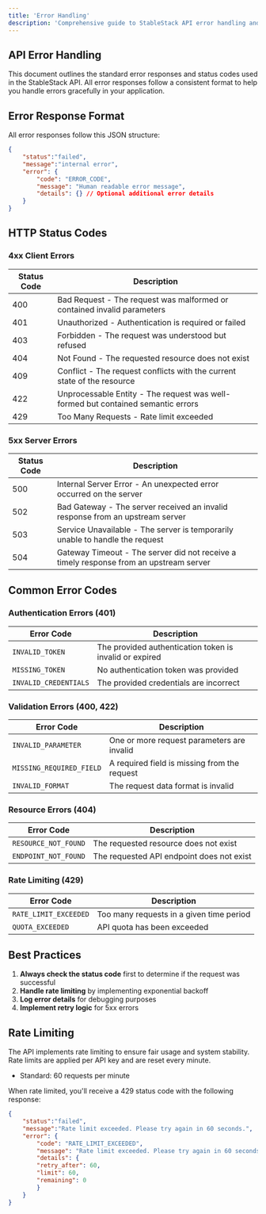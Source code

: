 ```yaml
---
title: 'Error Handling'
description: 'Comprehensive guide to StableStack API error handling and status codes'
---
```


## API Error Handling

This document outlines the standard error responses and status codes used in the StableStack API. All error responses follow a consistent format to help you handle errors gracefully in your application.

## Error Response Format

All error responses follow this JSON structure:

```json
{
    "status":"failed",
    "message":"internal error",
    "error": {
        "code": "ERROR_CODE",
        "message": "Human readable error message",
        "details": {} // Optional additional error details
    }
}
```

## HTTP Status Codes

### 4xx Client Errors

| Status Code | Description |
|------------|-------------|
| 400 | Bad Request - The request was malformed or contained invalid parameters |
| 401 | Unauthorized - Authentication is required or failed |
| 403 | Forbidden - The request was understood but refused |
| 404 | Not Found - The requested resource does not exist |
| 409 | Conflict - The request conflicts with the current state of the resource |
| 422 | Unprocessable Entity - The request was well-formed but contained semantic errors |
| 429 | Too Many Requests - Rate limit exceeded |

### 5xx Server Errors

| Status Code | Description |
|------------|-------------|
| 500 | Internal Server Error - An unexpected error occurred on the server |
| 502 | Bad Gateway - The server received an invalid response from an upstream server |
| 503 | Service Unavailable - The server is temporarily unable to handle the request |
| 504 | Gateway Timeout - The server did not receive a timely response from an upstream server |

## Common Error Codes

### Authentication Errors (401)

| Error Code | Description |
|------------|-------------|
| `INVALID_TOKEN` | The provided authentication token is invalid or expired |
| `MISSING_TOKEN` | No authentication token was provided |
| `INVALID_CREDENTIALS` | The provided credentials are incorrect |

### Validation Errors (400, 422)

| Error Code | Description |
|------------|-------------|
| `INVALID_PARAMETER` | One or more request parameters are invalid |
| `MISSING_REQUIRED_FIELD` | A required field is missing from the request |
| `INVALID_FORMAT` | The request data format is invalid |

### Resource Errors (404)

| Error Code | Description |
|------------|-------------|
| `RESOURCE_NOT_FOUND` | The requested resource does not exist |
| `ENDPOINT_NOT_FOUND` | The requested API endpoint does not exist |

### Rate Limiting (429)

| Error Code | Description |
|------------|-------------|
| `RATE_LIMIT_EXCEEDED` | Too many requests in a given time period |
| `QUOTA_EXCEEDED` | API quota has been exceeded |

## Best Practices

1. **Always check the status code** first to determine if the request was successful
2. **Handle rate limiting** by implementing exponential backoff
3. **Log error details** for debugging purposes
4. **Implement retry logic** for 5xx errors


## Rate Limiting

The API implements rate limiting to ensure fair usage and system stability. Rate limits are applied per API key and are reset every minute.

- Standard: 60 requests per minute

When rate limited, you'll receive a 429 status code with the following response:

```json
{
    "status":"failed",
    "message":"Rate limit exceeded. Please try again in 60 seconds.",
    "error": {
        "code": "RATE_LIMIT_EXCEEDED",
        "message": "Rate limit exceeded. Please try again in 60 seconds.",
        "details": {
        "retry_after": 60,
        "limit": 60,
        "remaining": 0
        }
    }
}
```